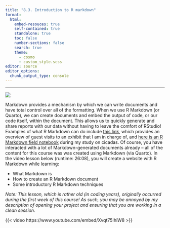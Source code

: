```yaml
---
title: "8.3. Introduction to R markdown"
format:
  html:
    embed-resouces: true
    self-contained: true
    standalone: true
    toc: false
    number-sections: false
    search: true
    theme: 
      - cosmo
      - custom_style.scss
editor: source
editor_options: 
  chunk_output_type: console
---
```

<hr>

![](../../images/hex_complex.png){.intro_image}

Markdown provides a mechanism by which we can write documents and have total control over all of the formatting. When we use R Markdown (or Quarto), we can create documents and embed the output of code, or our code itself, within the document. This allows us to quickly generate and share reports with our data without having to leave the comfort of RStudio! Examples of what R Markdown can do include [this link](https://rpubs.com/bsevansunc/guest_counts){target="_blank"}, which provides an overview of guest visits to an exhibit that I am in charge of, and [here is an R Markdown field notebook](https://rpubs.com/bsevansunc/cicada_notebook){target="_blank"} during my study on cicadas. Of course, you have interacted with a lot of Markdown-generated documents already -- all of the content for this course was was created using Markdown (via Quarto). In the video lesson below (runtime: 26:08), you will create a website with R Markdown while learning:

* What Markdown is
* How to create an R Markdown document
* Some introductory R Markdown techniques

*Note: This lesson, which is rather old (in coding years), originally occurred during the first week of this course! As such, you may be annoyed by my description of opening your project and ensuring that you are working in a clean session.*

{{< video https://www.youtube.com/embed/Xvqt75IhiW8 >}}

